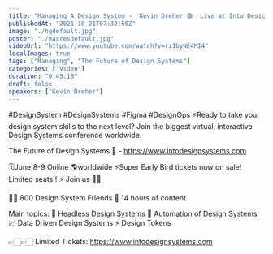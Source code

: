 ```yaml
---
title: "Managing A Design System -  Kevin Dreher 🟢  Live at Into Design Systems Conference"
publishedAt: "2021-10-21T07:32:50Z"
image: "./hqdefault.jpg"
poster: "./maxresdefault.jpg"
videoUrl: "https://www.youtube.com/watch?v=rz1byNE4MI4"
localImages: true
tags: ["Managing", "The Future of Design Systems"]
categories: ["Video"]
duration: "0:45:18"
draft: false
speakers: ["Kevin Dreher"]
---
```


#DesignSystem #DesignSystems #Figma #DesignOps
⚡️Ready to take your design system skills to the next level?
Join the biggest virtual, interactive Design Systems conference worldwide.

The Future of Design Systems 🚀 - https://www.intodesignsystems.com

🗓️June 8-9 Online 🌎worldwide
⚡️Super Early Bird tickets now on sale! Limited seats!! ⚡️
Join us 🙌🏻

👋🏻 800 Design System Friends
🎨 14 hours of content

Main topics:
🎨 Headless Design Systems
🤖 Automation of Design Systems
📈 Data Driven Design Systems
⚡️ Design Tokens

👉🏻👉🏻 Limited Tickets: https://www.intodesignsystems.com
